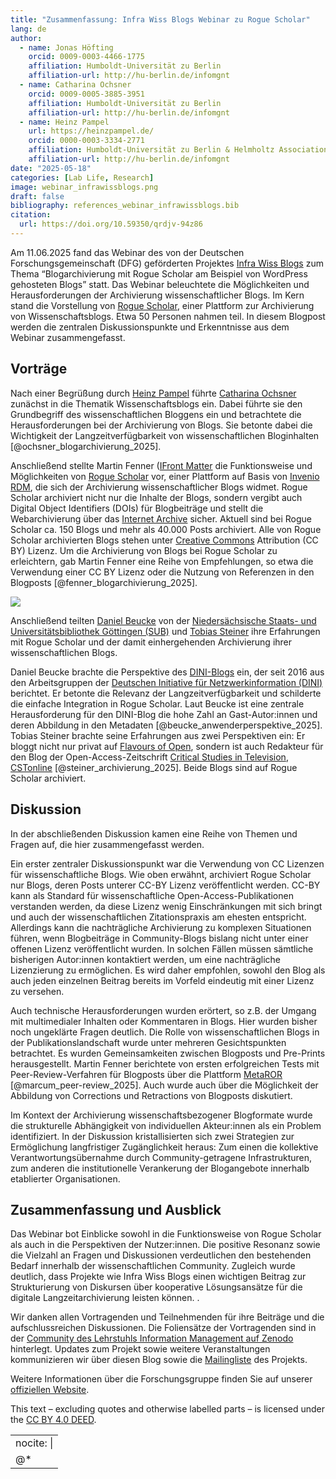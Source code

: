```yaml
---
title: "Zusammenfassung: Infra Wiss Blogs Webinar zu Rogue Scholar"
lang: de
author:
  - name: Jonas Höfting
    orcid: 0009-0003-4466-1775
    affiliation: Humboldt-Universität zu Berlin
    affiliation-url: http://hu-berlin.de/infomgnt
  - name: Catharina Ochsner
    orcid: 0009-0005-3885-3951
    affiliation: Humboldt-Universität zu Berlin
    affiliation-url: http://hu-berlin.de/infomgnt
  - name: Heinz Pampel
    url: https://heinzpampel.de/
    orcid: 0000-0003-3334-2771
    affiliation: Humboldt-Universität zu Berlin & Helmholtz Association
    affiliation-url: http://hu-berlin.de/infomgnt
date: "2025-05-18"
categories: [Lab Life, Research]
image: webinar_infrawissblogs.png
draft: false
bibliography: references_webinar_infrawissblogs.bib
citation:
  url: https://doi.org/10.59350/qrdjv-94z86
---
```


Am 11.06.2025 fand das Webinar des von der Deutschen Forschungsgemeinschaft (DFG) geförderten Projektes [Infra Wiss Blogs](https://infrawissblogs.org/) zum Thema “Blogarchivierung mit Rogue Scholar am Beispiel von WordPress gehosteten Blogs” statt. Das Webinar beleuchtete die Möglichkeiten und Herausforderungen der Archivierung wissenschaftlicher Blogs. Im Kern stand die Vorstellung von [Rogue Scholar](https://rogue-scholar.org/), einer Plattform zur Archivierung von Wissenschaftsblogs. Etwa 50 Personen nahmen teil. In diesem Blogpost werden die zentralen Diskussionspunkte und Erkenntnisse aus dem Webinar zusammengefasst.

## Vorträge

Nach einer Begrüßung durch [Heinz Pampel](https://heinzpampel.de/) führte [Catharina Ochsner](https://www.ibi.hu-berlin.de/de/forschung/infomanagement/teaminfomanagement) zunächst in die Thematik Wissenschaftsblogs ein. Dabei führte sie den Grundbegriff des wissenschaftlichen Bloggens ein und betrachtete die Herausforderungen bei der Archivierung von Blogs. Sie betonte dabei die Wichtigkeit der Langzeitverfügbarkeit von wissenschaftlichen Bloginhalten [@ochsner_blogarchivierung_2025].

Anschließend stellte Martin Fenner ([IFront Matter](https://front-matter.io/team) die Funktionsweise und Möglichkeiten von [Rogue Scholar](https://rogue-scholar.org/) vor, einer Plattform auf Basis von [Invenio RDM](https://inveniosoftware.org/products/rdm/), die sich der Archivierung wissenschaftlicher Blogs widmet. Rogue Scholar archiviert nicht nur die Inhalte der Blogs, sondern vergibt auch Digital Object Identifiers (DOIs) für Blogbeiträge und stellt die Webarchivierung über das [Internet Archive](https://archive.org/about/) sicher. Aktuell sind bei Rogue Scholar ca. 150 Blogs und mehr als 40.000 Posts archiviert. Alle von Rogue Scholar archivierten Blogs stehen unter [Creative Commons](https://de.creativecommons.net/start/) Attribution (CC BY) Lizenz. Um die Archivierung von Blogs bei Rogue Scholar zu erleichtern, gab Martin Fenner eine Reihe von Empfehlungen, so etwa die Verwendung einer CC BY Lizenz oder die Nutzung von Referenzen in den Blogposts [@fenner_blogarchivierung_2025].

![](webinar_infrawissblogs.png)\

Anschließend teilten [Daniel Beucke](https://blog.dini.de/EPub_FIS/author/beucked/) von der [Niedersächsische Staats- und Universitätsbibliothek Göttingen (SUB)](https://www02.sub.uni-goettingen.de/sub-aktuell/) und [Tobias Steiner](https://zfmedienwissenschaft.de/archiv/autorin/steiner-tobias) ihre Erfahrungen mit Rogue Scholar und der damit einhergehenden Archivierung ihrer wissenschaftlichen Blogs.

Daniel Beucke brachte die Perspektive des [DINI-Blogs](https://blog.dini.de/EPub_FIS/) ein, der seit 2016 aus den Arbeitsgruppen der [Deutschen Initiative für Netzwerkinformation (DINI)](https://dini.de/) berichtet. Er betonte die Relevanz der Langzeitverfügbarkeit und schilderte die einfache Integration in Rogue Scholar. Laut Beucke ist eine zentrale Herausforderung für den DINI-Blog die hohe Zahl an Gast-Autor:innen und deren Abbildung in den Metadaten [@beucke_anwenderperspektive_2025]. Tobias Steiner brachte seine Erfahrungen aus zwei Perspektiven ein: Er bloggt nicht nur privat auf [Flavours of Open](https://flavoursofopen.science/), sondern ist auch Redakteur für den Blog der Open-Access-Zeitschrift [Critical Studies in Television](https://journals.sagepub.com/home/CST), [CSTonline](https://cstonline.net/) [@steiner_archivierung_2025]. Beide Blogs sind auf Rogue Scholar archiviert.

## Diskussion

In der abschließenden Diskussion kamen eine Reihe von Themen und Fragen auf, die hier zusammengefasst werden.

Ein erster zentraler Diskussionspunkt war die Verwendung von CC Lizenzen für wissenschaftliche Blogs. Wie oben erwähnt, archiviert Rogue Scholar nur Blogs, deren Posts unterer CC-BY Lizenz veröffentlicht werden. CC-BY kann als Standard für wissenschaftliche Open-Access-Publikationen verstanden werden, da diese Lizenz wenig Einschränkungen mit sich bringt und auch der wissenschaftlichen Zitationspraxis am ehesten entspricht. Allerdings kann die nachträgliche Archivierung zu komplexen Situationen führen, wenn Blogbeiträge in Community-Blogs bislang nicht unter einer offenen Lizenz veröffentlicht wurden. In solchen Fällen müssen sämtliche bisherigen Autor:innen kontaktiert werden, um eine nachträgliche Lizenzierung zu ermöglichen. Es wird daher empfohlen, sowohl den Blog als auch jeden einzelnen Beitrag bereits im Vorfeld eindeutig mit einer Lizenz zu versehen.

Auch technische Herausforderungen wurden erörtert, so z.B. der Umgang mit multimedialer Inhalten oder Kommentaren in Blogs. Hier wurden bisher noch ungeklärte Fragen deutlich. Die Rolle von wissenschaftlichen Blogs in der Publikationslandschaft wurde unter mehreren Gesichtspunkten betrachtet. Es wurden Gemeinsamkeiten zwischen Blogposts und Pre-Prints herausgestellt. Martin Fenner berichtete von ersten erfolgreichen Tests mit Peer-Review-Verfahren für Blogposts über die Plattform [MetaROR](https://cms.metaror.org/) [@marcum_peer-review_2025]. Auch wurde auch über die Möglichkeit der Abbildung von Corrections und Retractions von Blogposts diskutiert.

Im Kontext der Archivierung wissenschaftsbezogener Blogformate wurde die strukturelle Abhängigkeit von individuellen Akteur:innen als ein Problem identifiziert. In der Diskussion kristallisierten sich zwei Strategien zur Ermöglichung langfristiger Zugänglichkeit heraus: Zum einen die kollektive Verantwortungsübernahme durch Community-getragene Infrastrukturen, zum anderen die institutionelle Verankerung der Blogangebote innerhalb etablierter Organisationen.

## Zusammenfassung und Ausblick

Das Webinar bot Einblicke sowohl in die Funktionsweise von Rogue Scholar als auch in die Perspektiven der Nutzer:innen. Die positive Resonanz sowie die Vielzahl an Fragen und Diskussionen verdeutlichen den bestehenden Bedarf innerhalb der wissenschaftlichen Community. Zugleich wurde deutlich, dass Projekte wie Infra Wiss Blogs einen wichtigen Beitrag zur Strukturierung von Diskursen über kooperative Lösungsansätze für die digitale Langzeitarchivierung leisten können. .

Wir danken allen Vortragenden und Teilnehmenden für ihre Beiträge und die aufschlussreichen Diskussionen. Die Foliensätze der Vortragenden sind in der [Community des Lehrstuhls Information Management auf Zenodo](https://www.ibi.hu-berlin.de/de/forschung/infomanagement) hinterlegt. Updates zum Projekt sowie weitere Veranstaltungen kommunizieren wir über diesen Blog sowie die [Mailingliste](https://www.listserv.dfn.de/sympa/info/infra-wiss-blogs) des Projekts.

Weitere Informationen über die Forschungsgruppe finden Sie auf unserer [offiziellen Website](http://hu.berlin/infomgnt).

This text – excluding quotes and otherwise labelled parts – is licensed under the [CC BY 4.0 DEED](https://creativecommons.org/licenses/by/4.0/deed.de).

---
nocite: | 
  @*
---
